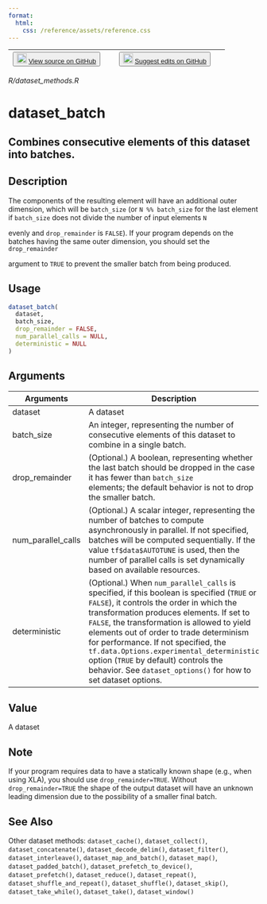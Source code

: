 ```yaml
---
format:
  html:
    css: /reference/assets/reference.css
---
```


| <button class="button"> ![](/reference/assets/GitHub-Mark-32px.png){width="20"} [View source on GitHub](https://github.com/rstudio/tfdatasets//blob/main/R/dataset_methods.R) </button> | <button class="button"> ![](/reference/assets/GitHub-Mark-32px.png){width="20"} [Suggest edits on GitHub](https://github.com/rstudio/tfdatasets//edit/main/R/dataset_methods.R) </button> |
|:------------------------------:|:--------------------------------------:|

*R/dataset_methods.R*

# dataset_batch

## Combines consecutive elements of this dataset into batches.

## Description

The components of the resulting element will have an additional outer dimension, which will be `batch_size` (or `N %% batch_size` for the last element if `batch_size` does not divide the number of input elements `N`

evenly and `drop_remainder` is `FALSE`). If your program depends on the batches having the same outer dimension, you should set the `drop_remainder`

argument to `TRUE` to prevent the smaller batch from being produced. 


## Usage
```r
dataset_batch( 
  dataset, 
  batch_size, 
  drop_remainder = FALSE, 
  num_parallel_calls = NULL, 
  deterministic = NULL 
) 
```

## Arguments
|Arguments|Description|
|---|---|
| dataset | A dataset |
| batch_size | An integer, representing the number of consecutive elements of this dataset to combine in a single batch. |
| drop_remainder | (Optional.) A boolean, representing whether the last batch should be dropped in the case it has fewer than `batch_size`<br>elements; the default behavior is not to drop the smaller batch. |
| num_parallel_calls | (Optional.) A scalar integer, representing the number of batches to compute asynchronously in parallel. If not specified, batches will be computed sequentially. If the value `tf$data$AUTOTUNE` is used, then the number of parallel calls is set dynamically based on available resources. |
| deterministic | (Optional.) When `num_parallel_calls` is specified, if this boolean is specified (`TRUE` or `FALSE`), it controls the order in which the transformation produces elements. If set to `FALSE`, the transformation is allowed to yield elements out of order to trade determinism for performance. If not specified, the `tf.data.Options.experimental_deterministic` option (`TRUE` by default) controls the behavior. See `dataset_options()` for how to set dataset options. |



## Value
A dataset 

## Note
If your program requires data to have a statically known shape (e.g., when using XLA), you should use `drop_remainder=TRUE`. Without `drop_remainder=TRUE` the shape of the output dataset will have an unknown leading dimension due to the possibility of a smaller final batch. 


## See Also
Other dataset methods:  `dataset_cache()`, `dataset_collect()`, `dataset_concatenate()`, `dataset_decode_delim()`, `dataset_filter()`, `dataset_interleave()`, `dataset_map_and_batch()`, `dataset_map()`, `dataset_padded_batch()`, `dataset_prefetch_to_device()`, `dataset_prefetch()`, `dataset_reduce()`, `dataset_repeat()`, `dataset_shuffle_and_repeat()`, `dataset_shuffle()`, `dataset_skip()`, `dataset_take_while()`, `dataset_take()`, `dataset_window()`

